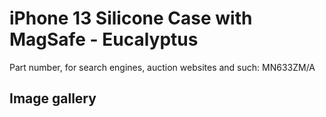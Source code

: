 # iPhone 13 Silicone Case with MagSafe - Eucalyptus

Part number, for search engines, auction websites and such: MN633ZM/A

## Image gallery

<div style={{ width: "768px" }}>
  <GalleryComponent
    images={[
      {
        original: "/everysource/MN633",
        thumbnail: "/everypreview/MN633",
      },
      {
        original: "/everysource/MN633_AV1",
        thumbnail: "/everypreview/MN633_AV1",
      },
      {
        original: "/everysource/MN633_AV2",
        thumbnail: "/everypreview/MN633_AV2",
      },
      {
        original: "/everysource/MN633_AV3",
        thumbnail: "/everypreview/MN633_AV3",
      },
      {
        original: "/everysource/MN633_AV4",
        thumbnail: "/everypreview/MN633_AV4",
      },
      {
        original: "/everysource/MN633_AV5",
        thumbnail: "/everypreview/MN633_AV5",
      },
      {
        original: "/everysource/MN633_AV6",
        thumbnail: "/everypreview/MN633_AV6",
      },
      {
        original: "/everysource/MN633_AV7",
        thumbnail: "/everypreview/MN633_AV7",
      }
    ]}
  />
</div>